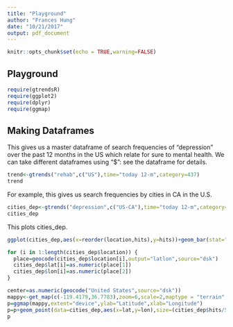```yaml
---
title: "Playground"
author: "Frances Hung"
date: "10/21/2017"
output: pdf_document
---
```


```r
knitr::opts_chunk$set(echo = TRUE,warning=FALSE)
```

## Playground


```r
require(gtrendsR)
require(ggplot2)
require(dplyr)
require(ggmap)
```

## Making Dataframes

This gives us a master dataframe of search frequencies of “depression” over the past 12 months in the US which relate for sure to mental health. We can take different dataframes using "$": see the dataframe for details.

```r
trend<-gtrends("rehab",c("US"),time="today 12-m",category=437)
trend
```

For example, this gives us search frequencies by cities in CA in the U.S.

```r
cities_dep<-gtrends("depression",c("US-CA"),time="today 12-m",category=437)$interest_by_city
cities_dep
```

This plots cities_dep.

```r
ggplot(cities_dep,aes(x=reorder(location,hits),y=hits))+geom_bar(stat="identity")+theme(axis.text.x = element_text(angle = 90, hjust = 1))
```
```r

for (i in 1:length(cities_dep$location)) {
  place=geocode(cities_dep$location[i],output="latlon",source="dsk")
  cities_dep$lat[i]=as.numeric(place[1])
  cities_dep$lon[i]=as.numeric(place[2])
}
```

```r
center=as.numeric(geocode("United States",source="dsk"))
mappy<-get_map(c(-119.4179,36.7783),zoom=6,scale=2,maptype = "terrain",source="google")
p=ggmap(mappy,extent="device",ylab="Latitude",xlab="Longitude")
p=p+geom_point(data=cities_dep,aes(x=lat,y=lon),size=(cities_dep$hits/50)^2)
p
```


